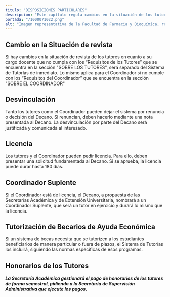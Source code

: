 ```yaml
---
titulo: "DISPOSICIONES PARTICULARES"
descripcion: "Este capítulo regula cambios en la situación de los tutores y el Coordinador, así como su desvinculación, licencias y honorarios."
portada: "/1000071022.png"
alt: "Imagen representativa de la Facultad de Farmacia y Bioquímica, relacionada a las disposiciones particulares."
---
```


## Cambio en la Situación de revista

Si hay cambios en la situación de revista de los tutores en cuanto a su cargo docente que no cumpla con los “Requisitos de los Tutores” que se encuentra en la sección "SOBRE LOS TUTORES", será separado del Sistema de Tutorías de inmediato. Lo mismo aplica para el Coordinador si no cumple con los “Requisitos del Coordinador” que se encuentra en la sección "SOBRE EL COORDINADOR"

## Desvinculación

Tanto los tutores como el Coordinador pueden dejar el sistema por renuncia o decisión del Decano. Si renuncian, deben hacerlo mediante una nota presentada al Decano. La desvinculación por parte del Decano será justificada y comunicada al interesado.

## Licencia

Los tutores y el Coordinador pueden pedir licencia. Para ello, deben presentar una solicitud fundamentada al Decano. Si se aprueba, la licencia puede durar hasta 180 días.

## Coordinador Suplente

Si el Coordinador está de licencia, el Decano, a propuesta de las Secretarías Académica y de Extensión Universitaria, nombrará a un Coordinador Suplente, que será un tutor en ejercicio y durará lo mismo que la licencia.

## Tutorización de Becarios de Ayuda Económica

Si un sistema de becas necesita que se tutorizen a los estudiantes beneficiarios de manera particular o fuera de plazos, el Sistema de Tutorías los incluirá, siguiendo las normas específicas de esos programas.

## Honorarios de los Tutores

##### La Secretaría Académica gestionará el pago de honorarios de los tutores de forma semestral, pidiendo a la Secretaría de Supervisión Administrativa que ejecute los pagos.
